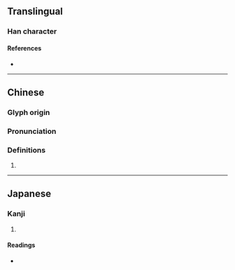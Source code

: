 {{character info}}
==Translingual==

===Han character===
{{Han char|rn=96|rad=玉|as=05|sn=9|four=|canj=MGPR|ids=⿰𤣩句}}

====References====
* {{Han ref|kx=0729.070|dkj=20901|dj=1141.010|hdz=21108.040|uh=73BD|ud=29629}}

----

==Chinese==
{{zh-forms}}

===Glyph origin===
{{Han etym}}

===Pronunciation===
{{zh-pron
|m=gǒu
|mc=y
|oc=y
|cat=
}}

===Definitions===
{{zh-hanzi}}

# {{rfdef|zh}}

----

==Japanese==

===Kanji===
{{ja-kanji|grade=|rs=玉05}}

# {{rfdef|ja|sort=玉05}}

====Readings====
* {{ja-readings|on=こう, く|kun=}}